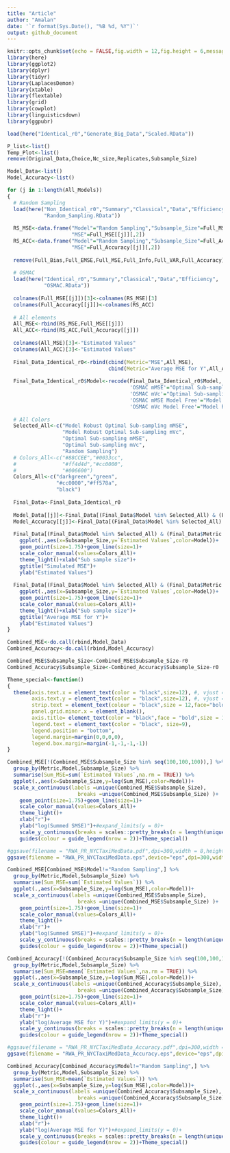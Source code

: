 ```yaml
---
title: "Article"
author: "Amalan"
date: '`r format(Sys.Date(), "%B %d, %Y")`'
output: github_document
---
```


```r
knitr::opts_chunk$set(echo = FALSE,fig.width = 12,fig.height = 6,message = FALSE,warning = FALSE)
library(here)
library(ggplot2)
library(dplyr)
library(tidyr)
library(LaplacesDemon)
library(xtable)
library(flextable)
library(grid)
library(cowplot)
library(linguisticsdown)
library(ggpubr)

load(here("Identical_r0","Generate_Big_Data","Scaled.RData"))

P_list<-list()
Temp_Plot<-list()
remove(Original_Data,Choice,Nc_size,Replicates,Subsample_Size)
```


```r
Model_Data<-list()
Model_Accuracy<-list()

for (j in 1:length(All_Models)) 
{
  # Random Sampling
  load(here("Non_Identical_r0","Summary","Classical","Data","Efficiency",
            "Random_Sampling.RData"))
  
  RS_MSE<-data.frame("Model"="Random Sampling","Subsample_Size"=Full_MSE[[j]][,1],
                     "MSE"=Full_MSE[[j]][,2])
  RS_ACC<-data.frame("Model"="Random Sampling","Subsample_Size"=Full_Accuracy[[j]][,1],
                     "MSE"=Full_Accuracy[[j]][,2])
  
  remove(Full_Bias,Full_EMSE,Full_MSE,Full_Info,Full_VAR,Full_Accuracy)
  
  # OSMAC
  load(here("Identical_r0","Summary","Classical","Data","Efficiency",
            "OSMAC.RData"))
  
  colnames(Full_MSE[[j]])[3]<-colnames(RS_MSE)[3]
  colnames(Full_Accuracy[[j]])<-colnames(RS_ACC)
  
  # All elements
  All_MSE<-rbind(RS_MSE,Full_MSE[[j]])
  All_ACC<-rbind(RS_ACC,Full_Accuracy[[j]])
  
  colnames(All_MSE)[3]<-"Estimated Values"
  colnames(All_ACC)[3]<-"Estimated Values"
  
  Final_Data_Identical_r0<-rbind(cbind(Metric="MSE",All_MSE),
                                 cbind(Metric="Average MSE for Y",All_ACC))
  
  Final_Data_Identical_r0$Model<-recode(Final_Data_Identical_r0$Model,
                                        'OSMAC mMSE'="Optimal Sub-sampling mMSE",
                                        'OSMAC mVc'="Optimal Sub-sampling mVc",
                                        'OSMAC mMSE Model Free'="Model Robust Optimal Sub-sampling mMSE",
                                        'OSMAC mVc Model Free'="Model Robust Optimal Sub-sampling mVc")
  
  # All Colors
  Selected_All<-c("Model Robust Optimal Sub-sampling mMSE",
                  "Model Robust Optimal Sub-sampling mVc",
                  "Optimal Sub-sampling mMSE",
                  "Optimal Sub-sampling mVc",
                  "Random Sampling")
  # Colors_All<-c("#88CCEE","#0033cc",
  #               "#ff4d4d","#cc0000",
  #               "#006600")
  Colors_All<-c("darkgreen","green",
                "#cc0000","#ff578a",
                "black")
  
  Final_Data<-Final_Data_Identical_r0
  
  Model_Data[[j]]<-Final_Data[(Final_Data$Model %in% Selected_All) & (Final_Data$Metric == "MSE"),]
  Model_Accuracy[[j]]<-Final_Data[(Final_Data$Model %in% Selected_All) & (Final_Data$Metric == "Average MSE for Y"),]
  
  Final_Data[(Final_Data$Model %in% Selected_All) & (Final_Data$Metric == "MSE"),] %>%
    ggplot(.,aes(x=Subsample_Size,y=`Estimated Values`,color=Model))+
    geom_point(size=1.75)+geom_line(size=1)+
    scale_color_manual(values=Colors_All)+
    theme_light()+xlab("Sub sample size")+
    ggtitle("Simulated MSE")+
    ylab("Estimated Values")
  
  Final_Data[(Final_Data$Model %in% Selected_All) & (Final_Data$Metric == "Average MSE for Y"),] %>%
    ggplot(.,aes(x=Subsample_Size,y=`Estimated Values`,color=Model))+
    geom_point(size=1.75)+geom_line(size=1)+
    scale_color_manual(values=Colors_All)+
    theme_light()+xlab("Sub sample size")+
    ggtitle("Average MSE for Y")+
    ylab("Estimated Values")
}

Combined_MSE<-do.call(rbind,Model_Data)
Combined_Accuracy<-do.call(rbind,Model_Accuracy)

Combined_MSE$Subsample_Size<-Combined_MSE$Subsample_Size-r0
Combined_Accuracy$Subsample_Size<-Combined_Accuracy$Subsample_Size-r0

Theme_special<-function()
{
  theme(axis.text.x = element_text(color = "black",size=12), #, vjust = 0.5
        axis.text.y = element_text(color = "black",size=12), #, vjust = 0.5, hjust=1
        strip.text = element_text(colour = "black",size = 12,face="bold"),
        panel.grid.minor.x = element_blank(),
        axis.title= element_text(color = "black",face = "bold",size = 12),
        legend.text = element_text(color = "black", size=9),
        legend.position = "bottom",
        legend.margin=margin(0,0,0,0),
        legend.box.margin=margin(-1,-1,-1,-1)) 
}

Combined_MSE[!(Combined_MSE$Subsample_Size %in% seq(100,100,100)),] %>%
  group_by(Metric,Model,Subsample_Size) %>%
  summarise(Sum_MSE=sum(`Estimated Values`,na.rm = TRUE)) %>%
  ggplot(.,aes(x=Subsample_Size,y=log(Sum_MSE),color=Model))+
  scale_x_continuous(labels =unique(Combined_MSE$Subsample_Size),
                       breaks =unique(Combined_MSE$Subsample_Size) )+
    geom_point(size=1.75)+geom_line(size=1)+
    scale_color_manual(values=Colors_All)+
    theme_light()+
    xlab("r")+
    ylab("log(Summed SMSE)")+#expand_limits(y = 0)+
    scale_y_continuous(breaks = scales::pretty_breaks(n = length(unique(Combined_MSE$Subsample_Size))/2))+
    guides(colour = guide_legend(nrow = 2))+Theme_special()

#ggsave(filename = "RWA_PR_NYCTaxiMedData.pdf",dpi=300,width = 8,height = 6,units = "in")
ggsave(filename = "RWA_PR_NYCTaxiMedData.eps",device="eps",dpi=300,width = 8,height = 6,units = "in")

Combined_MSE[Combined_MSE$Model!="Random Sampling",] %>%
  group_by(Metric,Model,Subsample_Size) %>%
  summarise(Sum_MSE=sum(`Estimated Values`)) %>%
  ggplot(.,aes(x=Subsample_Size,y=log(Sum_MSE),color=Model))+
  scale_x_continuous(labels =unique(Combined_MSE$Subsample_Size),
                       breaks =unique(Combined_MSE$Subsample_Size) )+
    geom_point(size=1.75)+geom_line(size=1)+
    scale_color_manual(values=Colors_All)+
    theme_light()+
    xlab("r")+
    ylab("log(Summed SMSE)")+#expand_limits(y = 0)+
    scale_y_continuous(breaks = scales::pretty_breaks(n = length(unique(Combined_MSE$Subsample_Size))/2))+
    guides(colour = guide_legend(nrow = 2))+Theme_special()

Combined_Accuracy[!(Combined_Accuracy$Subsample_Size %in% seq(100,100,100)),] %>%
  group_by(Metric,Model,Subsample_Size) %>%
  summarise(Sum_MSE=mean(`Estimated Values`,na.rm = TRUE)) %>%
  ggplot(.,aes(x=Subsample_Size,y=log(Sum_MSE),color=Model))+
  scale_x_continuous(labels =unique(Combined_Accuracy$Subsample_Size),
                       breaks =unique(Combined_Accuracy$Subsample_Size) )+
    geom_point(size=1.75)+geom_line(size=1)+
    scale_color_manual(values=Colors_All)+
    theme_light()+
    xlab("r")+
    ylab("log(Average MSE for Y)")+#expand_limits(y = 0)+
    scale_y_continuous(breaks = scales::pretty_breaks(n = length(unique(Combined_Accuracy$Subsample_Size))/2))+
    guides(colour = guide_legend(nrow = 2))+Theme_special()

#ggsave(filename = "RWA_PR_NYCTaxiMedData_Accuracy.pdf",dpi=300,width = 8,height = 6,units = "in")
ggsave(filename = "RWA_PR_NYCTaxiMedData_Accuracy.eps",device="eps",dpi=300,width = 8,height = 6,units = "in")

Combined_Accuracy[Combined_Accuracy$Model!="Random Sampling",] %>%
  group_by(Metric,Model,Subsample_Size) %>%
  summarise(Sum_MSE=mean(`Estimated Values`)) %>%
  ggplot(.,aes(x=Subsample_Size,y=log(Sum_MSE),color=Model))+
  scale_x_continuous(labels =unique(Combined_Accuracy$Subsample_Size),
                       breaks =unique(Combined_Accuracy$Subsample_Size) )+
    geom_point(size=1.75)+geom_line(size=1)+
    scale_color_manual(values=Colors_All)+
    theme_light()+
    xlab("r")+
    ylab("log(Average MSE for Y)")+#expand_limits(y = 0)+
    scale_y_continuous(breaks = scales::pretty_breaks(n = length(unique(Combined_Accuracy$Subsample_Size))/2))+
    guides(colour = guide_legend(nrow = 2))+Theme_special()
```

